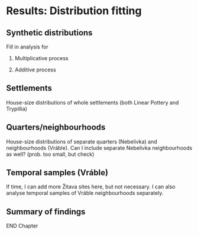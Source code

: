 # Results: Distribution fitting {#results-distfit}

## Synthetic distributions

Fill in analysis for

1.  Multiplicative process

2.  Additive process

## Settlements

House-size distributions of whole settlements (both Linear Pottery and Trypillia)

## Quarters/neighbourhoods

House-size distributions of separate quarters (Nebelivka) and neighbourhoods (Vráble). Can I include separate Nebelivka neighbourhoods as well? (prob. too small, but check)

## Temporal samples (Vráble)

If time, I can add more Žitava sites here, but not necessary. I can also analyse temporal samples of Vráble neighbourhoods separately.

## Summary of findings

END Chapter

